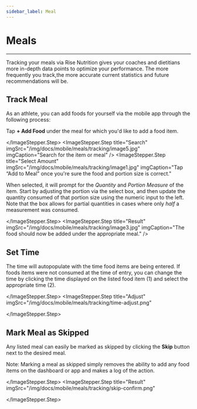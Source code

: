 ```yaml
---
sidebar_label: Meal
---
```




# Meals
---

Tracking your meals via Rise Nutrition gives your coaches and dietitians more
in-depth data points to optimize your performance. The more frequently you track,the more accurate current statistics and future recommendations will be.

## Track Meal

As an athlete, you can add foods for yourself via the mobile app through the following process:

<ImageStepper>
  <ImageStepper.Step
    title="Open Meals"
    imgSrc="/img/docs/mobile/meals/tracking/image2.jpg"
    imgCaption="From the main screen, tap Meals"
  />
  <ImageStepper.Step
    title="Select a Meal"
    imgSrc="/img/docs/mobile/meals/tracking/image4.jpg"
    imgCaption="Select what meal to add an item to"
  >

Tap **+ Add Food** under the meal for which you'd like to add a food item.

  </ImageStepper.Step>
  <ImageStepper.Step
    title="Search"
    imgSrc="/img/docs/mobile/meals/tracking/image5.jpg"
    imgCaption="Search for the item or meal"
  />
  <ImageStepper.Step
    title="Select Amount"
    imgSrc="/img/docs/mobile/meals/tracking/image1.jpg"
    imgCaption="Tap “Add to Meal” once you're sure the food and portion size is correct."
  >

When selected, it will prompt for the _Quantity_ and _Portion Measure_ of the item.
Start by adjusting the portion via the select box, and then update the quantity consumed
of that portion size using the numeric input to the left. Note that the box allows for
partial quantities in cases where only _half_ a measurement was consumed.

  </ImageStepper.Step>
  <ImageStepper.Step
    title="Result"
    imgSrc="/img/docs/mobile/meals/tracking/image3.jpg"
    imgCaption="The food should now be added under the appropriate meal."
  />


</ImageStepper>


## Set Time

The time will autopopulate with the time food items are being entered. If foods items were not consumed at the time of entry, you can change the time by clicking the time displayed on the listed food item (1) and select the appropriate time (2).

<ImageStepper>
  <ImageStepper.Step
    title="Select Time"
    imgSrc="/img/docs/mobile/meals/tracking/change time.png"
  >

  </ImageStepper.Step>
  <ImageStepper.Step
    title="Adjust"
    imgSrc="/img/docs/mobile/meals/tracking/time-adjust.png"
  
  >

  </ImageStepper.Step>
</ImageStepper>



## Mark Meal as Skipped

Any listed meal can easily be marked as skipped by clicking the **Skip** button next to the desired meal.

Note: Marking a meal as skipped simply removes the ability to add any food items on the dashboard or app and makes a log of the action.

<ImageStepper>
  <ImageStepper.Step
    title="Select Skip"
    imgSrc="/img/docs/mobile/meals/tracking/skip.png"
  >

  </ImageStepper.Step>
  <ImageStepper.Step
    title="Result"
    imgSrc="/img/docs/mobile/meals/tracking/skip-confirm.png"
  
  >

  </ImageStepper.Step>
</ImageStepper>


